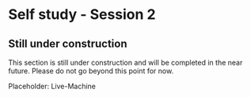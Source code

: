 [//]: # TODO - change filename

# Self study - Session 2 {#sec-act3-selfstudy2}

::: {.callout-caution}
## Still under construction

This section is still under construction and will be completed in the near future.
Please do not go beyond this point for now.
:::

[//]: # TODO - Fill
Placeholder: Live-Machine